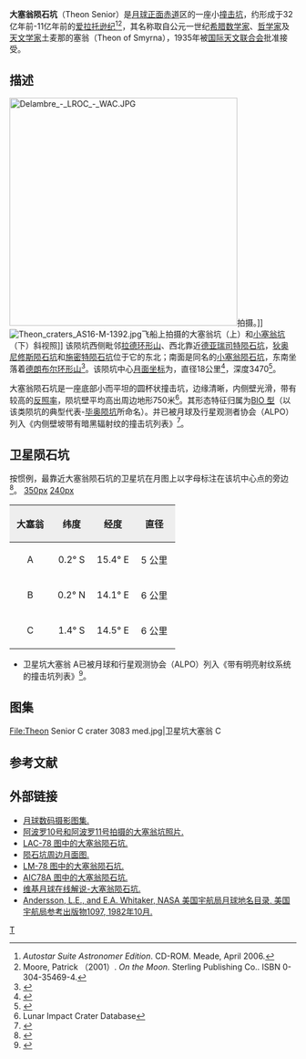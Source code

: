 {{lunar crater data|
 image=Theon Sr Theon Jr craters 4090 h1.jpg|
 caption=[[月球轨道器4号|月球轨道器4号]]拍摄大塞翁坑（上）和[[小塞翁陨石坑|小塞翁坑]](下)|
 latitude=0.81|
 N_or_S=S|
 longitude=15.42|
 E_or_W=E|
 diameter=18公里|
 depth=3470 米|
 colong=345|
 eponym=土麦那的塞翁}}

'''大塞翁陨石坑'''（Theon Senior）是[[月球正面|月球正面]][[赤道|赤道]]区的一座小[[撞击坑|撞击坑]]，约形成于32亿年前-11亿年前的[[爱拉托逊纪|爱拉托逊纪]]<ref name="a">''Autostar Suite Astronomer Edition''. CD-ROM. Meade, April 2006.</ref><ref name="b">Moore, Patrick （2001）. ''On the Moon''. Sterling Publishing Co.. ISBN 0-304-35469-4.</ref>，其名称取自公元一世纪[[希腊|希腊]][[数学家|数学家]]、[[哲学家|哲学家]]及[[天文学家|天文学家]]土麦那的塞翁（Theon of Smyrna），1935年被[[国际天文联合会|国际天文联合会]]批准接受。

==描述==
[[Image:Delambre_-_LROC_-_WAC.JPG|400px]]拍摄。]]
[[Image:Theon_craters_AS16-M-1392.jpg|thumb]]飞船上拍摄的大塞翁坑（上）和[[小塞翁陨石坑|小塞翁坑]]（下）斜视照]]
该陨坑西侧毗邻[[拉德环形山|拉德环形山]]、西北靠近[[德亚瑞司特陨石坑|德亚瑞司特陨石坑]]，[[狄奥尼修斯陨石坑|狄奥尼修斯陨石坑]]和[[施密特陨石坑|施密特陨石坑]]位于它的东北；南面是同名的[[小塞翁陨石坑|小塞翁陨石坑]]，东南坐落着[[德朗布尔环形山|德朗布尔环形山]]<ref>{{Cite web |url=http://planetarynames.wr.usgs.gov/images/Lunar/lac_78_lo.pdf |title=The crater Theon Senior on LAC-78 the map |access-date=2016-06-12 |archive-date=2011-10-17 |archive-url=https://web.archive.org/web/20111017192136/http://planetarynames.wr.usgs.gov/images/Lunar/lac_78_lo.pdf |dead-url=no }}</ref>。该陨坑中心[[月面坐标|月面坐标]]为{{Coord|0.81|S|15.42|E|globe:Moon|nogoogle=1|noosm=1}}，直径18公里<ref name="IAU">{{Cite web |url=http://planetarynames.wr.usgs.gov/Feature/5963 |title=Directory of the International Astronomical Union |access-date=2016-06-12 |archive-date=2017-08-27 |archive-url=https://web.archive.org/web/20170827090726/https://planetarynames.wr.usgs.gov/Feature/5963 |dead-url=no }}</ref>，深度3470<ref>{{Cite web |url=http://fisherka.csolutionshosting.net/astronote/plan/craterdepth/html/CraterDepthFeatureNameWestfall.html |title=John E. Westfall's Atlas of the Lunar Terminator, Cambridge Univ. Press (2000) |access-date=2016-06-12 |archive-date=2014-12-18 |archive-url=https://archive.today/20141218234310/http://fisherka.csolutionshosting.net/astronote/plan/craterdepth/html/CraterDepthFeatureNameWestfall.html |dead-url=no }}</ref>。

大塞翁陨石坑是一座底部小而平坦的圆杯状撞击坑，边缘清晰，内侧壁光滑，带有较高的[[反照率|反照率]]，陨坑壁平均高出周边地形750米<ref name=LICD>Lunar Impact Crater Database</ref>。其形态特征归属为[[月球陨石坑#陨石坑分类|BIO 型]]（以该类陨坑的典型代表-[[毕奥陨坑|毕奥陨坑]]所命名）。并已被月球及行星观测者协会（ALPO）列入《内侧壁坡带有暗黑辐射纹的撞击坑列表》<ref>{{Cite web |url=http://www.zone-vx.com/alpo-bcp-longlist.pdf |title=List of craters with dark radial bands of the Association of Lunar and Planetary Astronomy(ALPO) |access-date=2016-06-12 |archive-date=2013-12-03 |archive-url=https://web.archive.org/web/20131203025135/http://www.zone-vx.com/alpo-bcp-longlist.pdf |dead-url=no }}</ref>。

==卫星陨石坑==
按惯例，最靠近大塞翁陨石坑的卫星坑在月图上以字母标注在该坑中心点的旁边<ref>{{cite book 
 | author=Bussey, B. 
 | author-link=Ben Bussey 
 | author2=Spudis, P. 
 | author2-link=Paul Spudis 
 | date=2004 | title=The Clementine Atlas of the Moon
 | publisher=Cambridge University Press | location=New York
 | isbn=0-521-81528-2 }}</ref>。
[[image:Theon_Senior_sattelite_craters_map.jpg|350px]]
[[image:Long_Shadows_on_the_Lunar_Surface_-_GPN-2000-001485.jpg|240px]]
{| class="wikitable"
!width="25%" style="background:#eeeeee;" |大塞翁
!width="25%" style="background:#eeeeee;" |纬度
!width="25%" style="background:#eeeeee;" |经度
!width="25%" style="background:#eeeeee;" |直径
|-
|align="center"|A
|align="center"|0.2° S
|align="center"|15.4° E
|align="center"|5 公里
|-
|align="center"|B
|align="center"|0.2° N
|align="center"|14.1° E
|align="center"|6 公里
|-
|align="center"|C
|align="center"|1.4° S
|align="center"|14.5° E
|align="center"|6 公里
|}
* 卫星坑大塞翁 A已被月球和行星观测协会（ALPO）列入《带有明亮射纹系统的撞击坑列表》<ref>{{Cite web |url=http://www.zone-vx.com/alpo-rays-table.pdf |title=List of craters with bright rays of the lunar system and planetary astronomy Association(ALPO) |access-date=2016-06-12 |archive-date=2016-03-04 |archive-url=https://web.archive.org/web/20160304213831/http://www.zone-vx.com/alpo-rays-table.pdf |dead-url=no }}</ref>。{{clear}}

==图集== 
<gallery>
File:Theon Senior C crater 3083 med.jpg|卫星坑大塞翁 C
</gallery>

==参考文献==
{{Reflist}}

==外部链接==
*[http://www.lpi.usra.edu/resources/lunar_orbiter/bin/srch_nam.shtml?Theon%20Senior%7C0 月球数码摄影图集.] {{Wayback|url=http://www.lpi.usra.edu/resources/lunar_orbiter/bin/srch_nam.shtml?Theon%20Senior%7C0 |date=20201127012547 }}
*[http://www.lpi.usra.edu/resources/apollo/search/feature/?feature=Theon%20Senior 阿波罗10号和阿波罗11号拍摄的大塞翁坑照片.] {{Wayback|url=http://www.lpi.usra.edu/resources/apollo/search/feature/?feature=Theon%20Senior |date=20201127014952 }}
*[http://www.lpi.usra.edu/resources/mapcatalog/LAC/lac78/ LAC-78 图中的大塞翁陨石坑.] {{Wayback|url=http://www.lpi.usra.edu/resources/mapcatalog/LAC/lac78/ |date=20160313013651 }}
*[http://www.lpi.usra.edu/resources/mapcatalog/usgs/I546/ 陨石坑周边月面图.] {{Wayback|url=http://www.lpi.usra.edu/resources/mapcatalog/usgs/I546/ |date=20160304070405 }}
*[http://www.lpi.usra.edu/resources/mapcatalog/LM/lm78/ LM-78 图中的大塞翁陨石坑.] {{Wayback|url=http://www.lpi.usra.edu/resources/mapcatalog/LM/lm78/ |date=20160304071911 }}
*[http://www.lpi.usra.edu/resources/mapcatalog/AIC/AIC78A/ AIC78A 图中的大塞翁陨石坑.] {{Wayback|url=http://www.lpi.usra.edu/resources/mapcatalog/AIC/AIC78A/ |date=20160429092440 }}
*[http://the-moon.wikispaces.com/Theon+Senior 维基月球在线解说-大塞翁陨石坑.] {{Wayback|url=http://the-moon.wikispaces.com/Theon+Senior |date=20180531124051 }}
*[http://planet4589.org/astro/lunar/RP-1097.pdf Andersson, L.E., and E.A. Whitaker, NASA 美国宇航局月球地名目录, 美国宇航局参考出版物1097, 1982年10月.] {{Wayback|url=http://planet4589.org/astro/lunar/RP-1097.pdf |date=20141006125838 }}

[[Category:月球环形山|T]]
{{月球環形山 (T-Z)}}